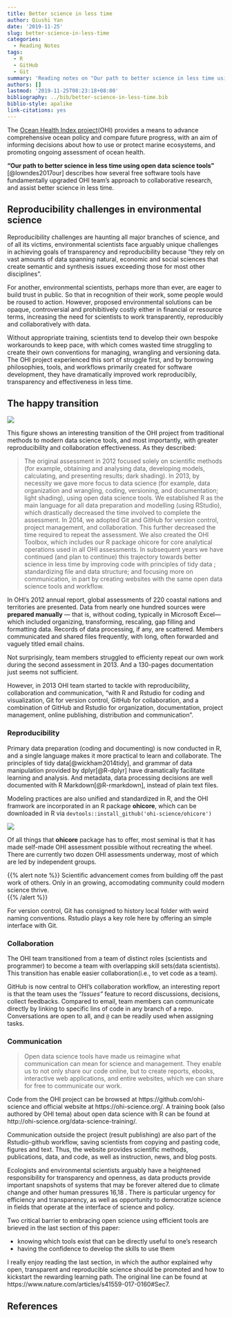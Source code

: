```yaml
---
title: Better science in less time
author: Qiushi Yan
date: '2019-11-25'
slug: better-science-in-less-time
categories:
  - Reading Notes
tags:
  - R
  - GitHub
  - Git
summary: 'Reading notes on "Our path to better science in less time using open data science tools" by the Ocean Health Index project'
authors: []
lastmod: '2019-11-25T08:23:18+08:00'
bibliography: ../bib/better-science-in-less-time.bib
biblio-style: apalike
link-citations: yes
---
```



The [Ocean Health Index project](http://www.oceanhealthindex.org)(OHI) provides a means to advance comprehensive ocean policy and compare future progress, with an aim of informing decisions about how to use or protect marine ecosystems, and promoting ongoing assessment of ocean health.  

**"Our path to better science in less time using open data science tools"** [@lowndes2017our] describes how several free software tools have fundamentally upgraded OHI team's approach to collaborative research, and assist better science in less time.  

## Reproducibility challenges in environmental science

Reproducibility challenges are haunting all major branches of science, and of all its victims, environmental scientists face arguably unique challenges in achieving goals of transparency and reproducibility because "they rely on vast amounts of data spanning natural, economic and social sciences that create semantic and synthesis issues exceeding those for most other disciplines".  

For another, environmental scientists, perhaps more than ever, are eager to build trust in public. So that in recognition of their work, some people would be roused to action. However,  proposed environmental solutions can be opaque, controversial and prohibitively costly either in financial or resource terms, increasing the need for scientists to work transparently, reproducibly and collaboratively with data.  

Without appropriate training, scientists tend to develop their own bespoke workarounds to keep
pace, with which comes wasted time struggling to create their own conventions for managing, wrangling and versioning data. The OHI project experienced this sort of struggle first, and by borrowing philosophies, tools, and workflows primarily created for software development, they have dramatically improved work reproducibily, transparency and effectiveness in less time.  



## The happy transition  

![](/img/ohi_transition.png)


This figure shows an interesting transition of the OHI project from traditional methods to modern data science tools, and most importantly, with greater reproducibility and collaboration effectiveness. As they described:  

> The original assessment in 2012 focused solely on scientific methods (for example, obtaining and analysing data, developing models, calculating, and presenting results; dark shading). In 2013, by necessity we gave more focus to data science (for example, data organization and wrangling, coding, versioning, and documentation; light shading), using open data science tools. We established R as the main language for all data preparation and modelling (using RStudio), which drastically decreased the time involved to complete the assessment. In 2014, we adopted Git and GitHub for version control, project management, and collaboration. This further decreased the time required to repeat the assessment. We also created the OHI Toolbox, which includes our R package ohicore for core analytical operations used in all OHI assessments. In subsequent years we have continued (and plan to continue) this trajectory towards better science in less time by improving code with principles of tidy data ; standardizing file and data structure; and focusing more on communication, in part by creating websites with the same open data science tools and workflow.

In OHI's 2012 annual report, global assessments of 220 coastal nations and territories are presented. Data from nearly one hundred sources were **prepared manually** — that is, without coding, typically in Microsoft Excel—which included organizing, transforming, rescaling, gap filling and formatting data. Records of data processing, if any, are scattered. Members communicated and shared files frequently, with long, often forwarded and vaguely titled email chains. 

Not surprisingly, team members struggled to efficienty repeat our own work during the second assessment in 2013. And a 130-pages documentation just seems not sufficient.  

However, in 2013 OHI team started to tackle with reproducibility, collaboration and communication, "with R and Rstudio for coding and visualization, Git for version control, GitHub for collaboration, and a combination of GitHub and Rstudio for organization, documentation, project management, online publishing, distribution and communication".  

### Reproducibility  

Primary data preparation (coding and documenting) is now conducted in R, and a single language makes it more practical to learn and collaborate. The principles of tidy data[@wickham2014tidy], and grammar of data manipulation provided by dplyr[@R-dplyr] have dramatically facilitate learning and analysis. And metadata, data processing decisions are well documented with R Markdown[@R-rmarkdown], instead of plain text files.  

Modeling practices are also unified and standardized in R, and the OHI framwork are incorporated in an R package **ohicore**, which can be downloaded in R via `devtools::install_github('ohi-science/ohicore')`

![](/img/ohi.png)


Of all things that **ohicore** package has to offer, most seminal is that it has made self-made OHI assessment possible without recreating the wheel. There are currently two dozen OHI assessments underway, most of which are led by independent groups.

{{% alert note %}}
Scientific advancement comes from building off the past work of others. Only in an growing, accomodating community could modern science thrive.  
{{% /alert %}}

For version control, Git has consigned to history local folder with weird naming conventions. Rstudio plays a key role here by offering an simple interface with Git.   


### Collaboration  

The OHI team transitioned from a team of distinct roles (scientists and programmer) to become a team with overlapping skill sets(data scientists). This transition has enable easier collaboration(i.e., to vet code as a team).  

GitHub is now central to OHI's collaboration workflow, an interesting report is that the team uses the *"Issues"* feature to record discussions, decisions, collect feedbacks. Compared to email, team members can communicate directly by linking to specific lins of code in any branch of a repo. Conversations are open to all, and `@` can be readily used when assigning tasks.  



### Communication

> Open data science tools have made us reimagine what communication can mean for science and management. They enable us to not only share our code online, but to create reports, ebooks, interactive web applications, and entire websites, which we can share for free to communicate our work.

Code from the OHI project can be browsed at https://github.com/ohi-science and official website at https://ohi-science.org/. A training book (also authored by OHI tema) about open data science with R can be found at http://ohi-science.org/data-science-training/.  


Communication outside the project (result publishing) are also part of the Rstudio-github workflow, saving scientists from copying and pasting code, figures and text. Thus, the website provides scientific methods, publications, data, and code, as well as instruction, news, and blog posts.

Ecologists and environmental scientists arguably have a heightened responsibility for transparency and openness, as data products provide important snapshots of systems that may be forever altered due to climate change and other human pressures 16,18 . There is particular urgency for efficiency and transparency, as well as opportunity to democratize science in fields that operate at the interface of science and policy. 

Two critical barrier to embracing open science using efficient tools are brieved in the last section of this paper:    

* knowing which tools exist that can be directly useful to one’s research  
* having the confidence to develop the skills to use them   

I really enjoy reading the last section, in which the author explained why open, transparent and reproducible science should be promoted and how to kickstart the rewarding learning path. The original line can be found at https://www.nature.com/articles/s41559-017-0160#Sec7.  

## References
